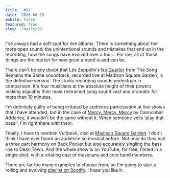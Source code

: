 ```yaml
---
title: '#92'
date: '2020-06-15'
mobile: false
featured: true
slug: '/daily/92'
---
```


I've always had a soft spot for live albums. There is something about the more open sound, the unintentional sounds and mistakes that end up in the recording, how the songs have evolved over a tour... For me, all of those things are the market for how great a band is and can be.

There can't be any doubt that Les Zeppelin's [No Quarter](https://open.spotify.com/track/6CaacdmM2MaOV7Pqmru0BW?si=_dL2suLbT-S2wkc28lqIaQ) from The Song Remains the Same soundtrack, recorded live at Madison Square Garden, is the definitive version. The studio recording sounds pedestrian in comparison. It's four musicians at the absolute height of their powers making arguably their most restrained song sound vast and dramatic for more than 10 minutes.

I'm definitely guilty of being irritated by audience participation at live shows that I have attended, but in the case of [Mercy, Mercy, Mercy](https://open.spotify.com/track/6NF8MZ2trxckVBr82pyyPt?si=dwj0ZG7WSlCxlVpMCLJPuA) by Cannonball Adderley, it wouldn't be the same without it. When someone yells 'play that bass!', I'm right there with them.

Finally, I have to mention Vulfpeck, also at [Madison Square Garden](https://www.youtube.com/watch?v=rv4wf7bzfFE). I don't think I have ever heard an audience so musical before. Not only do they nail a three part harmony on Back Pocket but also accurately singling the bass line to Dean Town. And the whole show is on YouTube, for free, filmed in a single shot, with a rotating cast of musicians and core band members.

There are far too many examples to choose from, so I'm going to start a rolling and evolving [playlist on Spotify](https://open.spotify.com/playlist/4YoVW4ztKD33uPvUMdfzuB?si=lhWMC-R8R3GfEtJUQpN1sw). I hope you like it.
